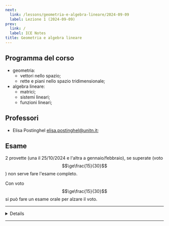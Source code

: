 ```yaml
---
next:
  link: /lessons/geometria-e-algebra-lineare/2024-09-09
  label: Lezione 1 (2024-09-09)
prev:
  link: /
  label: ICE Notes
title: Geometria e algebra lineare
---
```



## Programma del corso

- geometria:
  - vettori nello spazio;
  - rette e piani nello spazio tridimensionale;
- algebra lineare:
  - matrici;
  - sistemi lineari;
  - funzioni lineari;

## Professori

- Elisa Postinghel
  [elisa.postinghel@unitn.it](mailto:elisa.postinghel@unitn.it);

## Esame

2 provette (una il 25/10/2024 e l'altra a gennaio/febbraio), se superate (voto
$$\ge\frac{15}{30}$$) non serve fare l'esame completo.

Con voto $$\ge\frac{15}{30}$$ si può fare un esame orale per alzare il voto.

---

<Details summary="Lezioni">

<ul>
  {(await getCollection("docs"))
    .filter((c) => c.slug.startsWith("lessons/geometria-e-algebra-lineare/"))
    .map((c) => (
      <li>
        <a href={c.slug}>{c.data.title}</a>
      </li>
    ))}
</ul>

</Details>

---

<CardGrid>
  <LinkCard
    title="Appunti di Andrea"
    href="https://drive.google.com/file/d/13ROsY25K-fUHkE5WhlXo5bli1vQMUIuD/view"
  />

  <LinkCard
    title="Formulario di Andrea"
    href="https://drive.google.com/file/d/1mPEF3uJCYgSdU0tTJW--F9vNva8hdNDT/view"
  />
</CardGrid>
